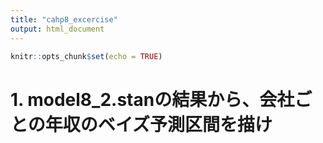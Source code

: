```yaml
---
title: "cahp8_excercise"
output: html_document
---
```


```r
knitr::opts_chunk$set(echo = TRUE)
```

# 1. model8_2.stanの結果から、会社ごとの年収のベイズ予測区間を描け


